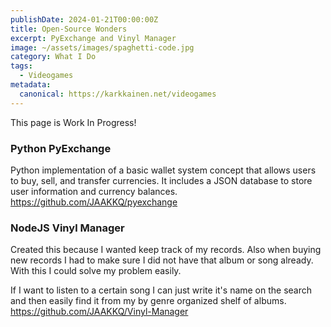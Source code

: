 ```yaml
---
publishDate: 2024-01-21T00:00:00Z
title: Open-Source Wonders
excerpt: PyExchange and Vinyl Manager
image: ~/assets/images/spaghetti-code.jpg
category: What I Do
tags:
  - Videogames
metadata:
  canonical: https://karkkainen.net/videogames
---
```

This page is Work In Progress!

### Python PyExchange
Python implementation of a basic wallet system concept that allows users to buy, sell, and transfer currencies. It includes a JSON database to store user information and currency balances.
https://github.com/JAAKKQ/pyexchange

### NodeJS Vinyl Manager
Created this because I wanted keep track of my records. Also when buying new records I had to make sure I did not have that album or song already. With this I could solve my problem easily.

If I want to listen to a certain song I can just write it's name on the search and then easily find it from my by genre organized shelf of albums.
https://github.com/JAAKKQ/Vinyl-Manager